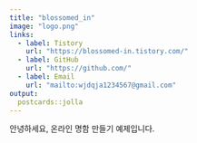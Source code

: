 ```yaml
---
title: "blossomed_in"
image: "logo.png"
links:
  - label: Tistory
    url: "https://blossomed-in.tistory.com/"
  - label: GitHub
    url: "https://github.com/"
  - label: Email
    url: "mailto:wjdqja1234567@gmail.com"
output:
  postcards::jolla
---
```

 
안녕하세요, 온라인 명함 만들기 예제입니다.
